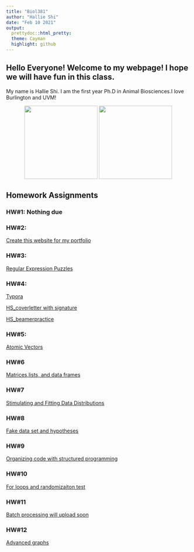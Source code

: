 ```yaml
---
title: "Biol381"
author: "Hallie Shi"
date: "Feb 10 2021"
output: 
  prettydoc::html_pretty:
  theme: Cayman
  highlight: github
---
```

## Hello Everyone! Welcome to my webpage! I hope we will have fun in this class.

My name is Hallie Shi. I am the first year Ph.D in Animal Biosciences.I love Burlington and UVM!

<p align="center">
<img src="Burlington.jpg" width = "200" height ="200" />     <img src="Galaxy.jpeg" width = "200" height ="200" />
<p align="center">

## Homework Assignments

### HW#1: Nothing due
### HW#2: 
[Create this website for my portfolio](Feb10_HW2.html)

### HW#3: 
[Regular Expression Puzzles](HW_3RegularExpression.html)

### HW#4: 
[Typora](hw4Typora.html)

[HS_coverletter with signature](Biol381HS_CoverLetter.pdf) 
          
[HS_beamerpractice](PracticeBeamer.pdf)

### HW#5: 
[Atomic Vectors](HW_5.html)

### HW#6
[Matrices,lists, and data frames](HW6.html)

### HW#7
[Stimulating and Fitting Data Distributions](HW7.html)

### HW#8
[Fake data set and hypotheses](HW_8.html)

### HW#9
[Organizing code with structured programming](HW_9.html)

### HW#10 
[For loops and randomizaiton test](HW10.html)

### HW#11
[Batch processing will upload soon](HW-1.html)

### HW#12
[Advanced graphs](HW-12.html)

